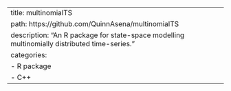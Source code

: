 ---
title: multinomialTS
path: https://github.com/QuinnAsena/multinomialTS
description: "An R package for state-space modelling multinomially distributed time-series."
categories:
  - R package
  - C++
---